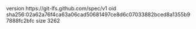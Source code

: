 version https://git-lfs.github.com/spec/v1
oid sha256:02a62a76f4ca63a06cad50681497ce8d6c07033882bced8a1355b97888fc2bfc
size 3262
